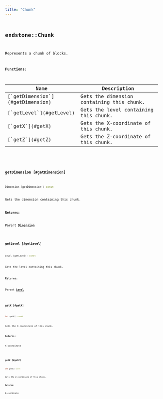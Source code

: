 ```yaml
---
title: "Chunk"
---
```


## <code className="doc-symbol doc-symbol-class"/> endstone::Chunk

Represents a chunk of blocks.


















**Functions:**

<table>
<thead>
   <tr>
      <th>Name</th>
      <th>Description</th>
   </tr>
</thead>
<tbody>
<tr key="classendstone_1_1_chunk_1ab18bb55fcb0a26706f9cb59406bdf0cc">
    <td>[`getDimension`](#getDimension)</td>
    <td>Gets the dimension containing this chunk.</td>
</tr>
<tr key="classendstone_1_1_chunk_1ad6b110bcd41022ffbf923d732debbb93">
    <td>[`getLevel`](#getLevel)</td>
    <td>Gets the level containing this chunk.</td>
</tr>
<tr key="classendstone_1_1_chunk_1a8f8d55f6c6a9a27772da990c6aa533b1">
    <td>[`getX`](#getX)</td>
    <td>Gets the X-coordinate of this chunk.</td>
</tr>
<tr key="classendstone_1_1_chunk_1aa41c6ad331470b359dc503a9542f6637">
    <td>[`getZ`](#getZ)</td>
    <td>Gets the Z-coordinate of this chunk.</td>
</tr>
</tbody>
</table>

### <code className="doc-symbol doc-symbol-function"/> getDimension [#getDimension]

```cpp
Dimension &getDimension() const
```

Gets the dimension containing this chunk.





**Returns:**

Parent [**Dimension**](classendstone_1_1_dimension.md) 





        
### <code className="doc-symbol doc-symbol-function"/> getLevel [#getLevel]

```cpp
Level &getLevel() const
```

Gets the level containing this chunk.





**Returns:**

Parent [**Level**](classendstone_1_1_level.md) 





        
### <code className="doc-symbol doc-symbol-function"/> getX [#getX]

```cpp
int getX() const
```

Gets the X-coordinate of this chunk.





**Returns:**

X-coordinate 





        
### <code className="doc-symbol doc-symbol-function"/> getZ [#getZ]

```cpp
int getZ() const
```

Gets the Z-coordinate of this chunk.





**Returns:**

Z-coordinate 





        